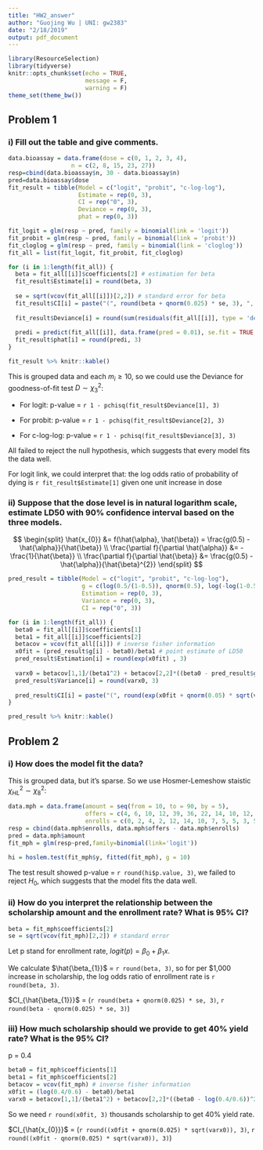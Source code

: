 ```yaml
---
title: "HW2_answer"
author: "Guojing Wu | UNI: gw2383"
date: "2/18/2019"
output: pdf_document
---
```


```r
library(ResourceSelection)
library(tidyverse)
knitr::opts_chunk$set(echo = TRUE, 
                      message = F, 
                      warning = F)
theme_set(theme_bw())
```

## Problem 1

### i) Fill out the table and give comments.

```r
data.bioassay = data.frame(dose = c(0, 1, 2, 3, 4), 
                  n = c(2, 8, 15, 23, 27))
resp=cbind(data.bioassay$n, 30 - data.bioassay$n)
pred=data.bioassay$dose
fit_result = tibble(Model = c("logit", "probit", "c-log-log"), 
                    Estimate = rep(0, 3), 
                    CI = rep("0", 3), 
                    Deviance = rep(0, 3), 
                    phat = rep(0, 3))

fit_logit = glm(resp ~ pred, family = binomial(link = 'logit'))
fit_probit = glm(resp ~ pred, family = binomial(link = 'probit'))
fit_cloglog = glm(resp ~ pred, family = binomial(link = 'cloglog'))
fit_all = list(fit_logit, fit_probit, fit_cloglog)

for (i in 1:length(fit_all)) {
  beta = fit_all[[i]]$coefficients[2] # estimation for beta
  fit_result$Estimate[i] = round(beta, 3)
  
  se = sqrt(vcov(fit_all[[i]])[2,2]) # standard error for beta
  fit_result$CI[i] = paste("(", round(beta + qnorm(0.025) * se, 3), ", ", round(beta - qnorm(0.025) * se, 3), ")", sep = "")
  
  fit_result$Deviance[i] = round(sum(residuals(fit_all[[i]], type = 'deviance')^2), 3) # deviance
  
  predi = predict(fit_all[[i]], data.frame(pred = 0.01), se.fit = TRUE, type = 'response')$fit # predicted value
  fit_result$phat[i] = round(predi, 3)
}

fit_result %>% knitr::kable()
```

This is grouped data and each $m_{i} \geq 10$, so we could use the Deviance for goodness-of-fit test $D \sim \chi_{3}^{2}$:

* For logit: p-value = `r 1 - pchisq(fit_result$Deviance[1], 3)`

* For probit: p-value = `r 1 - pchisq(fit_result$Deviance[2], 3)`

* For c-log-log: p-value = `r 1 - pchisq(fit_result$Deviance[3], 3)`

All failed to reject the null hypothesis, which suggests that every model fits the data well.

For logit link, we could interpret that: the log odds ratio of probability of dying is `r fit_result$Estimate[1]` given one unit increase in dose

### ii) Suppose that the dose level is in natural logarithm scale, estimate LD50 with 90% confidence interval based on the three models.

$$
\begin{split}
\hat{x_{0}} &=  f(\hat{\alpha}, \hat{\beta}) = \frac{g(0.5) - \hat{\alpha}}{\hat{\beta}} \\
\frac{\partial f}{\partial \hat{\alpha}} &= -\frac{1}{\hat{\beta}} \\
\frac{\partial f}{\partial \hat{\beta}} &= \frac{g(0.5) - \hat{\alpha}}{\hat{\beta}^{2}}
\end{split}
$$

```r
pred_result = tibble(Model = c("logit", "probit", "c-log-log"), 
                     g = c(log(0.5/(1-0.5)), qnorm(0.5), log(-log(1-0.5))), 
                     Estimation = rep(0, 3), 
                     Variance = rep(0, 3), 
                     CI = rep("0", 3))

for (i in 1:length(fit_all)) {
  beta0 = fit_all[[i]]$coefficients[1]
  beta1 = fit_all[[i]]$coefficients[2]
  betacov = vcov(fit_all[[i]]) # inverse fisher information
  x0fit = (pred_result$g[i] - beta0)/beta1 # point estimate of LD50
  pred_result$Estimation[i] = round(exp(x0fit) , 3)
  
  varx0 = betacov[1,1]/(beta1^2) + betacov[2,2]*((beta0 - pred_result$g[i])^2)/(beta1^4) - 2*betacov[1,2]*(beta0 - pred_result$g[i])/(beta1^3) # variance of x0fit
  pred_result$Variance[i] = round(varx0, 3)
  
  pred_result$CI[i] = paste("(", round(exp(x0fit + qnorm(0.05) * sqrt(varx0)), 3), ", ", round(exp(x0fit - qnorm(0.05) * sqrt(varx0)), 3), ")", sep = "")
}

pred_result %>% knitr::kable()
```

## Problem 2

### i) How does the model fit the data?

This is grouped data, but it's sparse. So we use Hosmer-Lemeshow staistic $\chi_{HL}^{2} \sim \chi_{8}^{2}$:

```r
data.mph = data.frame(amount = seq(from = 10, to = 90, by = 5), 
                      offers = c(4, 6, 10, 12, 39, 36, 22, 14, 10, 12, 8, 9, 3, 1, 5, 2, 1), 
                      enrolls = c(0, 2, 4, 2, 12, 14, 10, 7, 5, 5, 3, 5, 2, 0, 4, 2, 1))
resp = cbind(data.mph$enrolls, data.mph$offers - data.mph$enrolls)
pred = data.mph$amount
fit_mph = glm(resp~pred,family=binomial(link='logit'))

hi = hoslem.test(fit_mph$y, fitted(fit_mph), g = 10)
```

The test result showed p-value = `r round(hi$p.value, 3)`, we failed to reject $H_{0}$, which suggests that the model fits the data well.

### ii) How do you interpret the relationship between the scholarship amount and the enrollment rate? What is 95% CI?

```r
beta = fit_mph$coefficients[2]
se = sqrt(vcov(fit_mph)[2,2]) # standard error
```

Let p stand for enrollment rate, $logit(p) = \beta_{0} + \beta_{1}x$.

We calculate $\hat{\beta_{1}}$ = `r round(beta, 3)`, so for per $1,000 increase in scholarship, the log odds ratio of enrollment rate is `r round(beta, 3)`.

$CI_{\hat{\beta_{1}}}$ = (`r round(beta + qnorm(0.025) * se, 3)`, `r round(beta - qnorm(0.025) * se, 3)`)

### iii) How much scholarship should we provide to get 40% yield rate? What is the 95% CI?

p = 0.4

```r
beta0 = fit_mph$coefficients[1]
beta1 = fit_mph$coefficients[2]
betacov = vcov(fit_mph) # inverse fisher information
x0fit = (log(0.4/0.6) - beta0)/beta1
varx0 = betacov[1,1]/(beta1^2) + betacov[2,2]*((beta0 - log(0.4/0.6))^2)/(beta1^4)-2*betacov[1,2]*(beta0 - log(0.4/0.6))/(beta1^3)
```

So we need `r round(x0fit, 3)` thousands scholarship to get 40% yield rate. 

$CI_{\hat{x_{0}}}$ = (`r round((x0fit + qnorm(0.025) * sqrt(varx0)), 3)`, `r round((x0fit - qnorm(0.025) * sqrt(varx0)), 3)`)